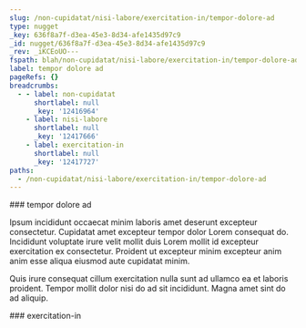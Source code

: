 ```yaml
---
slug: /non-cupidatat/nisi-labore/exercitation-in/tempor-dolore-ad
type: nugget
_key: 636f8a7f-d3ea-45e3-8d34-afe1435d97c9
_id: nugget/636f8a7f-d3ea-45e3-8d34-afe1435d97c9
_rev: _iKCEoUO---
fspath: blah/non-cupidatat/nisi-labore/exercitation-in/tempor-dolore-ad.md
label: tempor dolore ad
pageRefs: {}
breadcrumbs:
  - - label: non-cupidatat
      shortlabel: null
      _key: '12416964'
    - label: nisi-labore
      shortlabel: null
      _key: '12417666'
    - label: exercitation-in
      shortlabel: null
      _key: '12417727'
paths:
  - /non-cupidatat/nisi-labore/exercitation-in/tempor-dolore-ad
---
```


<NuggetArea>
<Nugget slug="/non-cupidatat/nisi-labore/exercitation-in/tempor-dolore-ad" type="nugget" _key="636f8a7f-d3ea-45e3-8d34-afe1435d97c9" _id="nugget/636f8a7f-d3ea-45e3-8d34-afe1435d97c9" _rev="_iKCEoUO---" fspath="blah/non-cupidatat/nisi-labore/exercitation-in/tempor-dolore-ad.md" label="tempor dolore ad" paths="/non-cupidatat/nisi-labore/exercitation-in/tempor-dolore-ad">
<NuggetBody>
### tempor dolore ad

Ipsum incididunt occaecat minim laboris amet deserunt excepteur consectetur. Cupidatat amet excepteur tempor dolor Lorem consequat do. Incididunt voluptate irure velit mollit duis Lorem mollit id excepteur exercitation ex consectetur. Proident ut excepteur minim excepteur anim anim esse aliqua eiusmod aute cupidatat minim.

Quis irure consequat cillum exercitation nulla sunt ad ullamco ea et laboris proident. Tempor mollit dolor nisi do ad sit incididunt. Magna amet sint do ad aliquip.

</NuggetBody>
<Breadcrumbs>
<Crumbs>
<Crumb _key="12416964" label="non-cupidatat" /><Crumb _key="12417666" label="nisi-labore" /><Crumb _key="12417727" label="exercitation-in" />
</Crumbs>
</Breadcrumbs>
</Nugget>

<NuggetsInbound>
</NuggetsInbound>
<NuggetsOutbound>
</NuggetsOutbound>
</NuggetArea>
<PassagesInbound>
<Passage direction="inbound" type="passage" _key="12417727" _id="passage/12417727" _rev="_iKCEoUK---" label="exercitation-in" passage="exercitation-in" fspath="blah/non-cupidatat/nisi-labore/exercitation-in" paths="/non-cupidatat/nisi-labore/exercitation-in" slug="/non-cupidatat/nisi-labore/exercitation-in">
<NuggetBody>
### exercitation-in

</NuggetBody>
<Breadcrumbs>
<Crumbs>
<Crumb _key="12416964" label="non-cupidatat" /><Crumb _key="12417666" label="nisi-labore" />
</Crumbs>
</Breadcrumbs>
</Passage>

</PassagesInbound>
<PassagesOutbound>
</PassagesOutbound>